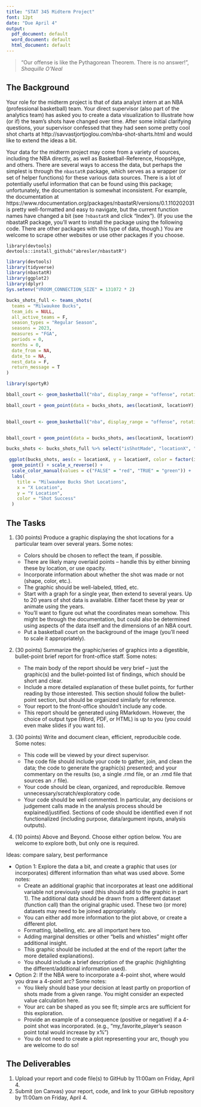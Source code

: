 ---
title: "STAT 345 Midterm Project"
font: 12pt
date: "Due April 4"
output:
  pdf_document: default
  word_document: default
  html_document: default
---

> "Our offense is like the Pythagorean Theorem. There is no answer!", _Shaquille O'Neal_

## The Background

Your role for the midterm project is that of data analyst intern at an NBA (professional basketball) team. Your direct supervisor (also part of the analytics team) has asked you to create a data visualization to illustrate how (or if) the team's shots have changed over time. After some initial clarifying questions, your supervisor confessed that they had seen some pretty cool shot charts at http://savvastjortjoglou.com/nba-shot-sharts.html and would like to extend the ideas a bit. 

Your data for the midterm project may come from a variety of sources, including the NBA directly, as well as Basketball-Reference, HoopsHype, and others. There are several ways to access the data, but perhaps the simplest is through the `nbastatR` package, which serves as a wrapper (or set of helper functions) for these various data sources. There is a lot of potentially useful information that can be found using this package; unfortunately, the documentation is somewhat inconsistent. For example, the documentation at https://www.rdocumentation.org/packages/nbastatR/versions/0.1.110202031 is pretty well-formatted and easy to navigate, but the current function names have changed a bit (see `?nbastatR` and click "Index"). (If you use the nbastatR package, you'll want to install the package using the following code. There are other packages with this type of data, though.) You are welcome to scrape other websites or use other packages if you choose.

```
library(devtools)
devtools::install_github("abresler/nbastatR")
```
```{r}

library(devtools)
library(tidyverse)
library(nbastatR)
library(ggplot2)
library(dplyr)
Sys.setenv("VROOM_CONNECTION_SIZE" = 131072 * 2)

bucks_shots_full <- teams_shots(
  teams = "Milwaukee Bucks",
  team_ids = NULL,
  all_active_teams = F,
  season_types = "Regular Season",
  seasons = 2023,
  measures = "FGA",
  periods = 0,
  months = 0,
  date_from = NA,
  date_to = NA,
  nest_data = F,
  return_message = T
)

library(sportyR)

bball_court <- geom_basketball("nba", display_range = "offense", rotation = 270)

bball_court + geom_point(data = bucks_shots, aes(locationX, locationY), color = "green") + scale_x_reverse()
 

```
```{r}
bball_court <- geom_basketball("nba", display_range = "offense", rotation = 270) 


bball_court + geom_point(data = bucks_shots, aes(locationX, locationY), color = "green") + scale_x_reverse()  
```

```{r}
bucks_shots <- bucks_shots_full %>% select("isShotMade", "locationX", "locationY")

 ggplot(bucks_shots, aes(x = locationX, y = locationY, color = factor(isShotMade))) +
  geom_point() + scale_x_reverse() +
  scale_color_manual(values = c("FALSE" = "red", "TRUE" = "green")) +  
  labs(
    title = "Milwaukee Bucks Shot Locations",
    x = "X Location",
    y = "Y Location",
    color = "Shot Success"
  )
```

## The Tasks

1. (30 points) Produce a graphic displaying the shot locations for a particular team over several years. Some notes:

   - Colors should be chosen to reflect the team, if possible.
   - There are likely many overlaid points -- handle this by either binning these by location, or use opacity.
   - Incorporate information about whether the shot was made or not (shape, color, etc.).
   - The graphic should be well-labeled, titled, etc.
   - Start with a graph for a single year, then extend to several years. Up to 20 years of shot data is available. Either facet these by year or animate using the years.
   - You'll want to figure out what the coordinates mean somehow. This might be through the documentation, but could also be determined using aspects of the data itself and the dimensions of an NBA court.
    - Put a basketball court on the background of the image (you'll need to scale it appropriately).
    
   
2. (30 points) Summarize the graphic/series of graphics into a digestible, bullet-point brief report for front-office staff. Some notes:

   - The main body of the report should be very brief -- just the graphic(s) and the bullet-pointed list of findings, which should be short and clear.
   - Include a more detailed explanation of these bullet points, for further reading by those interested. This section should follow the bullet-point section, but should be organized similarly for reference. 
   - Your report to the front-office shouldn't include any code.
   - This report should be generated using RMarkdown. However, the choice of output type (Word, PDF, or HTML) is up to you (you could even make slides if you want to). 
   
3. (30 points) Write and document clean, efficient, reproducible code. Some notes:

   - This code will be viewed by your direct supervisor.
   - The code file should include your code to gather, join, and clean the data; the code to generate the graphic(s) presented; and your commentary on the results (so, a single .rmd file, or an .rmd file that sources an .r file).
   - Your code should be clean, organized, and reproducible. Remove unnecessary/scratch/exploratory code.
   - Your code should be well commented. In particular, any decisions or judgement calls made in the analysis process should be explained/justified. Sections of code should be identified even if not functionalized (including purpose, data/argument inputs, analysis outputs).
   
4. (10 points) Above and Beyond. Choose either option below. You are welcome to explore both, but only one is required. 

Ideas: compare salary, best performance

  - Option 1: Explore the data a bit, and create a graphic that uses (or incorporates) different information than what was used above. Some notes:
    - Create an additional graphic that incorporates at least one additional variable not previously used (this should add to the graphic in part 1). The additional data should be drawn from a different dataset (function call) than the original graphic used. These two (or more) datasets may need to be joined appropriately.
    - You can either add more information to the plot above, or create a different plot. 
     - Formatting, labelling, etc. are all important here too.
    - Adding marginal densities or other "bells and whistles" might offer additional insight.
    - This graphic should be included at the end of the report (after the more detailed explanations). 
     - You should include a brief description of the graphic (highlighting the different/additional information used).
  - Option 2: If the NBA were to incorporate a 4-point shot, where would you draw a 4-point arc? Some notes:
    - You likely should base your decision at least partly on proportion of shots made from a given range. You might consider an expected value calculation here.
    - Your arc can be shaped as you see fit; simple arcs are sufficient for this exploration.
    - Provide an example of a consequence (positive or negative) if a 4-point shot was incorporated. (e.g., "my_favorite_player's season point total would increase by x%")
    - You do not need to create a plot representing your arc, though you are welcome to do so!

  
## The Deliverables

1. Upload your report and code file(s) to GitHub by 11:00am on Friday, April 4.
2. Submit (on Canvas) your report, code, and link to your GitHub repository by 11:00am on Friday, April 4.
  
  
  
  



